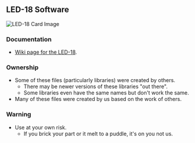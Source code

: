 == LED-18 Software ==

<img src="http://land-boards.com/blwiki/images/a/a0/Assy-LED18-X1.PNG" alt="LED-18 Card Image"></img>

=== Documentation ===

* [http://land-boards.com/blwiki/index.php?title=LED-18 Wiki page for the LED-18].

=== Ownership ===

* Some of these files (particularly libraries) were created by others.
** There may be newer versions of these libraries "out there".
** Some libraries even have the same names but don't work the same.
* Many of these files were created by us based on the work of others.

=== Warning ===

* Use at your own risk.
** If you brick your part or it melt to a puddle, it's on you not us.
